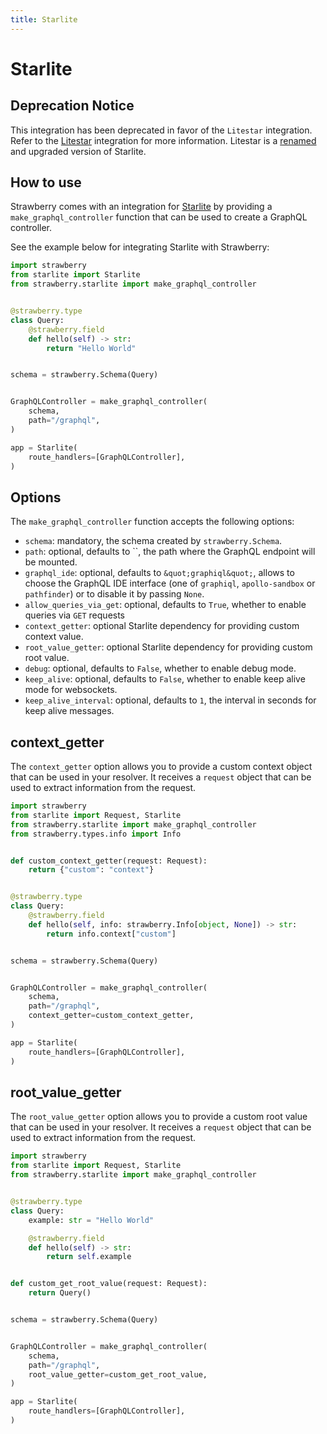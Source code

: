 ```yaml
---
title: Starlite
---
```


# Starlite

## Deprecation Notice

This integration has been deprecated in favor of the `Litestar` integration.
Refer to the [Litestar](/docs/integrations/litestar) integration for more information.
Litestar is a
[renamed](https://litestar.dev/about/organization.html#litestar-and-starlite)
and upgraded version of Starlite.

## How to use

Strawberry comes with an integration for
[Starlite](https://starliteproject.dev/) by providing a
`make_graphql_controller` function that can be used to create a GraphQL
controller.

See the example below for integrating Starlite with Strawberry:

```python
import strawberry
from starlite import Starlite
from strawberry.starlite import make_graphql_controller


@strawberry.type
class Query:
    @strawberry.field
    def hello(self) -> str:
        return "Hello World"


schema = strawberry.Schema(Query)


GraphQLController = make_graphql_controller(
    schema,
    path="/graphql",
)

app = Starlite(
    route_handlers=[GraphQLController],
)
```

## Options

The `make_graphql_controller` function accepts the following options:

- `schema`: mandatory, the schema created by `strawberry.Schema`.
- `path`: optional, defaults to ``, the path where the GraphQL endpoint will be
  mounted.
- `graphql_ide`: optional, defaults to `&quot;graphiql&quot;`, allows to choose the
  GraphQL IDE interface (one of `graphiql`, `apollo-sandbox` or `pathfinder`) or
  to disable it by passing `None`.
- `allow_queries_via_get`: optional, defaults to `True`, whether to enable
  queries via `GET` requests
- `context_getter`: optional Starlite dependency for providing custom context
  value.
- `root_value_getter`: optional Starlite dependency for providing custom root
  value.
- `debug`: optional, defaults to `False`, whether to enable debug mode.
- `keep_alive`: optional, defaults to `False`, whether to enable keep alive mode
  for websockets.
- `keep_alive_interval`: optional, defaults to `1`, the interval in seconds for
  keep alive messages.

## context_getter

The `context_getter` option allows you to provide a custom context object that
can be used in your resolver. It receives a `request` object that can be used to
extract information from the request.

```python
import strawberry
from starlite import Request, Starlite
from strawberry.starlite import make_graphql_controller
from strawberry.types.info import Info


def custom_context_getter(request: Request):
    return {"custom": "context"}


@strawberry.type
class Query:
    @strawberry.field
    def hello(self, info: strawberry.Info[object, None]) -> str:
        return info.context["custom"]


schema = strawberry.Schema(Query)


GraphQLController = make_graphql_controller(
    schema,
    path="/graphql",
    context_getter=custom_context_getter,
)

app = Starlite(
    route_handlers=[GraphQLController],
)
```

## root_value_getter

The `root_value_getter` option allows you to provide a custom root value that
can be used in your resolver. It receives a `request` object that can be used to
extract information from the request.

```python
import strawberry
from starlite import Request, Starlite
from strawberry.starlite import make_graphql_controller


@strawberry.type
class Query:
    example: str = "Hello World"

    @strawberry.field
    def hello(self) -> str:
        return self.example


def custom_get_root_value(request: Request):
    return Query()


schema = strawberry.Schema(Query)


GraphQLController = make_graphql_controller(
    schema,
    path="/graphql",
    root_value_getter=custom_get_root_value,
)

app = Starlite(
    route_handlers=[GraphQLController],
)
```